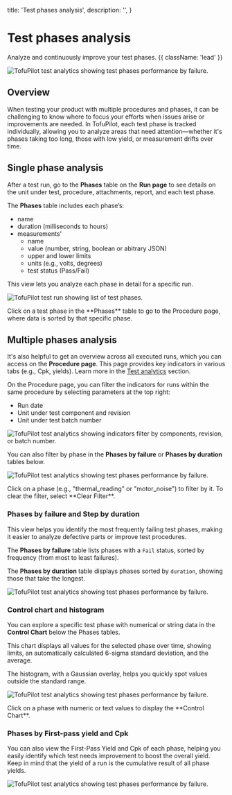   title: 'Test phases analysis',
  description: '',
}

# Test phases analysis

Analyze and continuously improve your test phases. {{ className: 'lead' }}

<Image
  src="/phases-analysis.png"
  alt="TofuPilot test analytics showing test phases performance by failure."
/>

## Overview

When testing your product with multiple procedures and phases, it can be challenging to know where to focus your efforts when issues arise or improvements are needed. In TofuPilot, each test phase is tracked individually, allowing you to analyze areas that need attention—whether it's phases taking too long, those with low yield, or measurement drifts over time.

## Single phase analysis

After a test run, go to the **Phases** table on the **Run page** to see details on the unit under test, procedure, attachments, report, and each test phase.

The **Phases** table includes each phase’s:

- name
- duration (milliseconds to hours)
- measurements’
  - name
  - value (number, string, boolean or abitrary JSON)
  - upper and lower limits
  - units (e.g., volts, degrees)
  - test status (Pass/Fail)

This view lets you analyze each phase in detail for a specific run.

<Image
  src="/phases-analysis-page-run.png"
  alt="TofuPilot test run showing list of test phases."
/>

<Note>
  Click on a test phase in the **Phases** table to go to the Procedure page,
  where data is sorted by that specific phase.
</Note>

## Multiple phases analysis

It's also helpful to get an overview across all executed runs, which you can access on the **Procedure page**. This page provides key indicators in various tabs (e.g., Cpk, yields). Learn more in the [Test analytics](/analytics) section.

On the Procedure page, you can filter the indicators for runs within the same procedure by selecting parameters at the top right:

- Run date
- Unit under test component and revision
- Unit under test batch number

<Image
  src="/phases-analysis-page-procedure1.png"
  alt="TofuPilot test analytics showing indicators filter by components, revision, or batch number."
/>

You can also filter by phase in the **Phases by failure** or **Phases by duration** tables below.

<Image
  src="/phases-analysis-page-procedure2.png"
  alt="TofuPilot test analytics showing test phases performance by failure."
/>

<Note>
  Click on a phase (e.g., "thermal_reading" or "motor_noise") to filter by it.
  To clear the filter, select **Clear Filter**.
</Note>

### Phases by failure and Step by duration

This view helps you identify the most frequently failing test phases, making it easier to analyze defective parts or improve test procedures.

The **Phases by failure** table lists phases with a `Fail` status, sorted by frequency (from most to least failures).

The **Phases by duration** table displays phases sorted by `duration`, showing those that take the longest.

<Image
  src="/phases-analysis-page-procedure3.png"
  alt="TofuPilot test analytics showing test phases performance by failure."
/>

### Control chart and histogram

You can explore a specific test phase with numerical or string data in the **Control Chart** below the Phases tables.

This chart displays all values for the selected phase over time, showing limits, an automatically calculated 6-sigma standard deviation, and the average.

The histogram, with a Gaussian overlay, helps you quickly spot values outside the standard range.

<Image
  src="/phases-analysis-page-procedure4.png"
  alt="TofuPilot test analytics showing test phases performance by failure."
/>

<Note>
  Click on a phase with numeric or text values to display the **Control Chart**.
</Note>

### Phases by First-pass yield and Cpk

You can also view the First-Pass Yield and Cpk of each phase, helping you easily identify which test needs improvement to boost the overall yield. Keep in mind that the yield of a run is the cumulative result of all phase yields.

<Image
  src="/phases-analysis-page-procedure5.png"
  alt="TofuPilot test analytics showing test phases performance by failure."
/>

